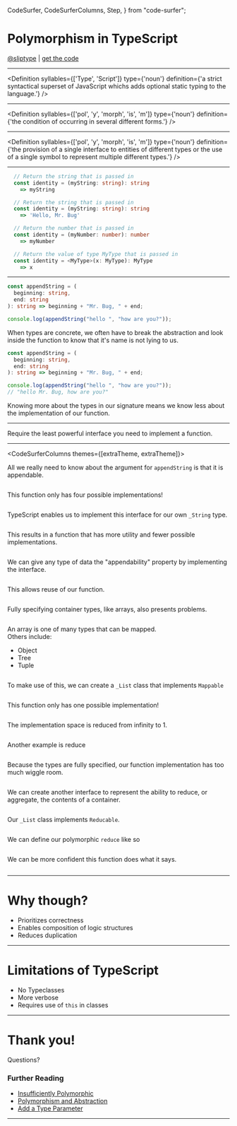   CodeSurfer,
  CodeSurferColumns,
  Step,
} from "code-surfer";


# Polymorphism in TypeScript

<span>
<a href="https://github.com/sliptype">@sliptype</a>
<span style={{marginLeft: '1rem', marginRight: '1rem'}}>
|
</span>
<a href="https://codesandbox.io/s/polymorphism-in-typescript-pwqx3">get the code</a>
</span>

---

<Definition
  syllables={['Type', 'Script']}
  type={'noun'}
  definition={'a strict syntactical superset of JavaScript whichs adds optional static typing to the language.'}
  />

---

<Definition
  syllables={['pol', 'y', 'morph', 'is', 'm']}
  type={'noun'}
  definition={'the condition of occurring in several different forms.'}
  />

---

<Definition
  syllables={['pol', 'y', 'morph', 'is', 'm']}
  type={'noun'}
  definition={'the provision of a single interface to entities of different types or the use of a single symbol to represent multiple different types.'}
  />

---

<CodeSurfer>

```ts title="Type Signatures" subtitle="Define the inputs and outputs for a function"
  // Return the string that is passed in
  const identity = (myString: string): string
    => myString
```

```ts title="Monomorphic Functions" subtitle="Have a large implementation space"
  // Return the string that is passed in
  const identity = (myString: string): string
    => 'Hello, Mr. Bug'
```

```ts title="Monomorphic Functions" subtitle="Duplicate logic for multiple data types"
  // Return the number that is passed in
  const identity = (myNumber: number): number
    => myNumber
```

```ts title="Type Parameters" subtitle="Allow for a more generic implementation of the function"
  // Return the value of type MyType that is passed in
  const identity = <MyType>(x: MyType): MyType
    => x
```

</CodeSurfer>

---

<CodeSurferColumns themes={[github]}>

<Step>

```ts 1:4 title="Monomorphic Functions"
const appendString = (
  beginning: string,
  end: string
): string => beginning + "Mr. Bug, " + end;

console.log(appendString("hello ", "how are you?"));
```

<Text>
  When types are concrete, we often have to break the abstraction and look inside the function to know that it's name is not lying to us.
</Text>

</Step>

<Step>

```ts 6:7 title="Monomorphic Functions"
const appendString = (
  beginning: string,
  end: string
): string => beginning + "Mr. Bug, " + end;

console.log(appendString("hello ", "how are you?"));
// "hello Mr. Bug, how are you?"
```

<Text>
  Knowing more about the types in our signature means we know less about the implementation of our function.
</Text>

</Step>

</CodeSurferColumns>

---

<Text>

  Require the least powerful interface you need to implement a function.
</Text>

---

<CodeSurferColumns themes={[extraTheme, extraTheme]}>

<Step>

<Text>
  All we really need to know about the argument for <Code>appendString</Code> is that it is appendable.
</Text>

```ts 1:5 file=./polymorphism.ts title="Appendable Interface"
```

</Step>

<Step>

<Text>
  This function only has four possible implementations!
</Text>

```ts 7:10 file=./polymorphism.ts title="Polymorphic Append"
```

</Step>

<Step>

<Text>
  TypeScript enables us to implement this interface for our own <Code>_String</Code> type.
</Text>

```ts 12:22 file=./polymorphism.ts title="Implementing Appendable"
```

</Step>

<Step>

<Text>
  This results in a function that has more utility and fewer possible implementations.
</Text>

```ts 24:30 file=./polymorphism.ts title="Polymorphic Append"
```

</Step>

<Step>

<Text>
  We can give any type of data the "appendability" property by implementing the interface.
</Text>

```ts 32:42 file=./polymorphism.ts title="Implementing Appendable"
```

</Step>

<Step>

<Text>
  This allows reuse of our function.
</Text>

```ts 43:50 file=./polymorphism.ts title="Polymorphic Append"
```

</Step>

<Step>

<Text>
  Fully specifying container types, like arrays, also presents problems.
</Text>

```ts 52:70 file=./polymorphism.ts title="Monomorphic Map"
```

</Step>

<Step>

<Text>
  An array is one of many types that can be mapped.
  <div style={{marginTop: '2rem', textAlign: 'left'}}>
    Others include:
    <ul>
      <li>Object</li>
      <li>Tree</li>
      <li>Tuple</li>
    </ul>
  </div>
</Text>

```ts 72:81 file=./polymorphism.ts title="Mappable Interface"
```

</Step>

<Step>

<Text>
  To make use of this, we can create a <Code>_List</Code> class that implements <Code>Mappable</Code>
</Text>

```ts 83:100 file=./polymorphism.ts title="Implementing Mappable"
```

</Step>

<Step>

<Text>
  This function only has one possible implementation!
</Text>

```ts 101:105 file=./polymorphism.ts title="Polymorphic Map"
```

</Step>

<Step>

<Text>
  The implementation space is reduced from infinity to 1.
</Text>

```ts 106:113 file=./polymorphism.ts title="Polymorphic Map"
```

</Step>

<Step>

<Text>
  Another example is reduce
</Text>

```ts 113:128 file=./polymorphism.ts title="Monomorphic Reduce"
```

</Step>

<Step>

<Text>
  Because the types are fully specified, our function implementation has too much wiggle room.
</Text>

```ts 129:138 file=./polymorphism.ts title="Monomorphic Reduce"
```

</Step>

<Step>

<Text>
  We can create another interface to represent the ability to reduce, or aggregate, the contents of a container.
</Text>

```ts 139:152 file=./polymorphism.ts title="Reducable Interface"
```

</Step>

<Step>

<Text>
  Our <Code>_List</Code> class implements <Code>Reducable</Code>.
</Text>

```ts 152:176 file=./polymorphism.ts title="Implementing Reducable"
```

</Step>

<Step>

<Text>
  We can define our polymorphic <Code>reduce</Code> like so
</Text>

```ts 177:187 file=./polymorphism.ts title="Polymorphic Reduce"
```

</Step>

<Step>

<Text>
  We can be more confident this function does what it says.
</Text>

```ts 189:205 file=./polymorphism.ts title="Polymorphic Reduce"
```

</Step>

</CodeSurferColumns>

---

# Why though?
<ul>
  <Appear>
  <li>
    Prioritizes correctness
  </li>
  <li>
    Enables composition of logic structures
  </li>
  <li>
    Reduces duplication
  </li>
  </Appear>
</ul>

---

# Limitations of TypeScript
<ul>
  <Appear>
  <li>
    No Typeclasses
  </li>
  <li>
    More verbose
  </li>
  <li>
    Requires use of <Code>this</Code> in classes
  </li>
  </Appear>
</ul>

---

# Thank you!
Questions?

### Further Reading
- <a href="http://degoes.net/articles/insufficiently-polymorphic">Insufficiently Polymorphic</a>
- <a href="https://soundcloud.com/lambda-cast/9-polymorphism-and-abstraction">Polymorphism and Abstraction</a>
- <a href="https://www.youtube.com/watch?v=BHjIl81HgfE">Add a Type Parameter</a>

---